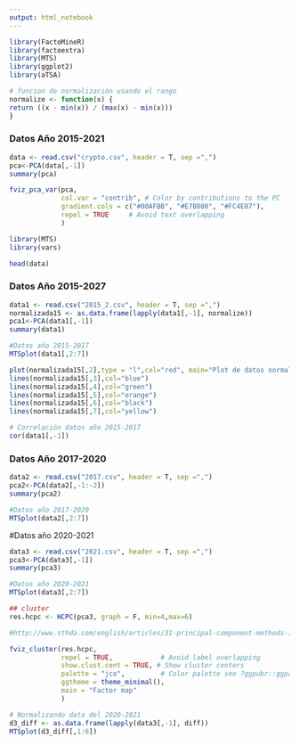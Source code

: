 ```yaml
---
output: html_notebook
---
```



```r
library(FactoMineR)
library(factoextra)
library(MTS)
library(ggplot2)
library(aTSA)
```
```r
# funcion de normalización usando el rango
normalize <- function(x) {
return ((x - min(x)) / (max(x) - min(x)))
}
```

### Datos Año 2015-2021

```r

data <- read.csv("crypto.csv", header = T, sep =",")
pca<-PCA(data[,-1])
summary(pca)

```



```r
fviz_pca_var(pca,
             col.var = "contrib", # Color by contributions to the PC
             gradient.cols = c("#00AFBB", "#E7B800", "#FC4E07"),
             repel = TRUE     # Avoid text overlapping
             )
```
```r
library(MTS)
library(vars)
```


```r
head(data)
```

### Datos Año 2015-2027
```r
data1 <- read.csv("2015_2.csv", header = T, sep =",")
normalizada15 <- as.data.frame(lapply(data1[,-1], normalize))
pca1<-PCA(data1[,-1])
summary(data1)

```


```r
#Datos año 2015-2017
MTSplot(data1[,2:7])
```

```r
plot(normalizada15[,2],type = "l",col="red", main="Plot de datos normalizados 2015-2017")
lines(normalizada15[,3],col="blue")
lines(normalizada15[,4],col="green")
lines(normalizada15[,5],col="orange")
lines(normalizada15[,6],col="black")
lines(normalizada15[,7],col="yellow")
```

```r
# Correlación datos año 2015-2017
cor(data1[,-1])
```



### Datos Año 2017-2020
```r
data2 <- read.csv("2017.csv", header = T, sep =",")
pca2<-PCA(data2[,-1:-2])
summary(pca2)

```
```r
#Datos año 2017-2020
MTSplot(data2[,2:7])
```
#Datos año 2020-2021
```r
data3 <- read.csv("2021.csv", header = T, sep =",")
pca3<-PCA(data3[,-1])
summary(pca3)

```

```r
#Datos año 2020-2021
MTSplot(data3[,2:7])
```



```r

## cluster
res.hcpc <- HCPC(pca3, graph = F, min=4,max=6)
```



```r

#http://www.sthda.com/english/articles/31-principal-component-methods-in-r-practical-guide/117-hcpc-hierarchical-clustering-on-principal-components-essentials/

fviz_cluster(res.hcpc,
             repel = TRUE,            # Avoid label overlapping
             show.clust.cent = TRUE, # Show cluster centers
             palette = "jco",         # Color palette see ?ggpubr::ggpar
             ggtheme = theme_minimal(),
             main = "Factor map"
             )
```



```r

# Normalizando data del 2020-2021
d3_diff <- as.data.frame(lapply(data3[,-1], diff))
MTSplot(d3_diff[,1:6])
```



